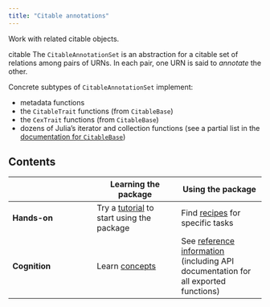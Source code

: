 ```yaml
---
title: "Citable annotations"
---
```


Work with related citable objects.

 citable 
The `CitableAnnotationSet` is an abstraction for a citable set of relations among pairs of URNs.  In each pair, one URN is said to *annotate* the other.


Concrete subtypes of `CitableAnnotationSet` implement:

- metadata functions 
- the `CitableTrait` functions (from `CitableBase`)
- the `CexTrait` functions  (from `CitableBase`)
- dozens of Julia's iterator and collection functions (see a partial list in the [documentation for `CitableBase`](https://cite-architecture.github.io/CitableBase.jl/stable/collections2/))



## Contents


| | Learning the package | Using the package |
| --- | --- | --- |
| **Hands-on** |  Try a [tutorial](./tutorials/) to start using  the package  | Find [recipes](./guides/) for specific tasks |
| **Cognition** | Learn [concepts](./concepts/)   | See [reference information](./reference/) (including API documentation for all exported functions) |